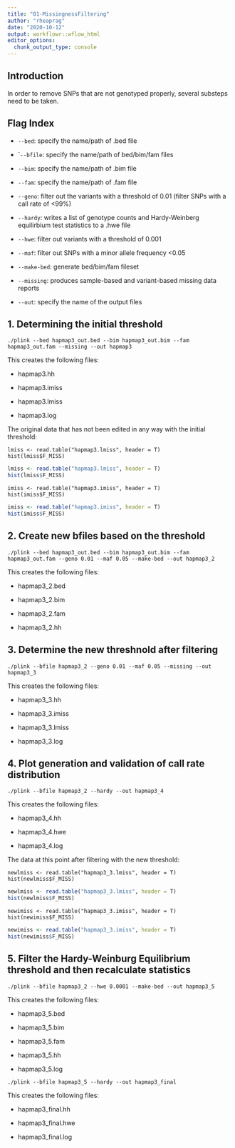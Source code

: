 ```yaml
---
title: "01-MissingnessFiltering"
author: "rheaprag"
date: "2020-10-12"
output: workflowr::wflow_html
editor_options:
  chunk_output_type: console
---
```


## Introduction

In order to remove SNPs that are not genotyped properly, several substeps need to be taken. 

## Flag Index
* `--bed`: specify the name/path of .bed file

* ``--bfile`: specify the name/path of bed/bim/fam files

* `--bim`: specify the name/path of .bim file

* `--fam`: specify the name/path of .fam file

* `--geno`: filter out the variants with a threshold of 0.01 (filter SNPs with a call rate of <99%)

* `--hardy`: writes a list of genotype counts and Hardy-Weinberg equilirbium test statistics to a .hwe file 

* `--hwe`: filter out variants with a threshold of 0.001

* `--maf`: filter out SNPs with a minor allele frequency <0.05

* `--make-bed`: generate bed/bim/fam fileset

* `--missing`: produces sample-based and variant-based missing data reports

* `--out`: specify the name of the output files


## 1. Determining the initial threshold
```plink
./plink --bed hapmap3_out.bed --bim hapmap3_out.bim --fam hapmap3_out.fam --missing --out hapmap3
```
This creates the following files:

* hapmap3.hh

* hapmap3.imiss

* hapmap3.lmiss

* hapmap3.log
  
The original data that has not been edited in any way with the initial threshold:
```{}
lmiss <- read.table("hapmap3.lmiss", header = T)
hist(lmiss$F_MISS)
```

```r
lmiss <- read.table("hapmap3.lmiss", header = T)
hist(lmiss$F_MISS)
```

```{}
imiss <- read.table("hapmap3.imiss", header = T)
hist(imiss$F_MISS)
```

```r
imiss <- read.table("hapmap3.imiss", header = T)
hist(imiss$F_MISS)
```

## 2. Create new bfiles based on the threshold
```plink
./plink --bed hapmap3_out.bed --bim hapmap3_out.bim --fam hapmap3_out.fam --geno 0.01 --maf 0.05 --make-bed --out hapmap3_2
```
This creates the following files:

* hapmap3_2.bed

* hapmap3_2.bim

* hapmap3_2.fam

* hapmap3_2.hh

## 3. Determine the new threshnold after filtering
```plink
./plink --bfile hapmap3_2 --geno 0.01 --maf 0.05 --missing --out hapmap3_3
```
This creates the following files:

* hapmap3_3.hh

* hapmap3_3.imiss

* hapmap3_3.lmiss

* hapmap3_3.log

## 4. Plot generation and validation of call rate distribution
```plink
./plink --bfile hapmap3_2 --hardy --out hapmap3_4
```
This creates the following files:

* hapmap3_4.hh

* hapmap3_4.hwe

* hapmap3_4.log


The data at this point after filtering with the new threshold:
```{}
newlmiss <- read.table("hapmap3_3.lmiss", header = T)
hist(newlmiss$F_MISS)
```

```r
newlmiss <- read.table("hapmap3_3.lmiss", header = T)
hist(newlmiss$F_MISS)
```

```{}
newimiss <- read.table("hapmap3_3.imiss", header = T)
hist(newimiss$F_MISS)
```

```r
newimiss <- read.table("hapmap3_3.imiss", header = T)
hist(newimiss$F_MISS)
```

## 5. Filter the Hardy-Weinburg Equilibrium threshold and then recalculate statistics
```plink
./plink --bfile hapmap3_2 --hwe 0.0001 --make-bed --out hapmap3_5
```
This creates the following files:

* hapmap3_5.bed

* hapmap3_5.bim

* hapmap3_5.fam

* hapmap3_5.hh

* hapmap3_5.log

```plink
./plink --bfile hapmap3_5 --hardy --out hapmap3_final
```
This creates the following files:

* hapmap3_final.hh
  
* hapmap3_final.hwe
  
* hapmap3_final.log

